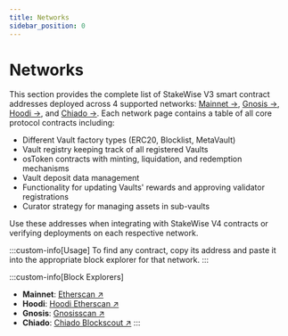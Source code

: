 ```yaml
---
title: Networks
sidebar_position: 0
---
```


# Networks

This section provides the complete list of StakeWise V3 smart contract addresses deployed across 4 supported networks: [Mainnet →](./Mainnet.mdx), [Gnosis →](./Gnosis.mdx), [Hoodi →](./Hoodi.mdx), and [Chiado →](./Chiado.mdx).
Each network page contains a table of all core protocol contracts including:
- Different Vault factory types (ERC20, Blocklist, MetaVault)
- Vault registry keeping track of all registered Vaults
- osToken contracts with minting, liquidation, and redemption mechanisms
- Vault deposit data management
- Functionality for updating Vaults' rewards and approving validator registrations
- Curator strategy for managing assets in sub-vaults

Use these addresses when integrating with StakeWise V4 contracts or verifying deployments on each respective network.

:::custom-info[Usage]
To find any contract, copy its address and paste it into the appropriate block explorer for that network.
:::

:::custom-info[Block Explorers]
- **Mainnet**: [Etherscan ↗](https://etherscan.io)
- **Hoodi**: [Hoodi Etherscan ↗](https://hoodi.etherscan.io)
- **Gnosis**: [Gnosisscan ↗](https://gnosisscan.io)
- **Chiado**: [Chiado Blockscout ↗](https://gnosis-chiado.blockscout.com)
:::
